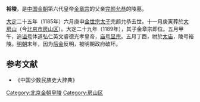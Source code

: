 {{文物保护单位
| 级别 = 全国
| 图片 = 
| 名称 = [[北京金代皇陵|金陵]]<br />裕陵
| 编号 = 6-221
| 分类 = 古墓葬
| 时代 = [[金朝|金]]
| 所在 = {{CHN}}[[北京市|北京市]][[房山区|房山区]]
| 登录 = 2006年
| Cat = 北京全国重点文物保护单位
}}
'''裕陵'''，是[[中国|中国]][[金朝|金朝]]第六代皇帝[[金章宗|金章宗]]的父亲[[完颜允恭|完颜允恭]]的陵墓。

[[大定_(金朝)|大定]]二十五年（1185年）六月庚申[[金世宗|金世宗]][[太子|太子]]完颜允恭去世。十一月庚寅葬於[[大房山|大房山]]（今[[北京市|北京市]][[房山区|房山区]]）。大定二十九年（1189年），其子金章宗即位。五月甲午，追[[谥号|谥号]]体道弘仁英文睿德光孝皇帝，[[庙号|庙号]][[显宗|显宗]]。五月丁酉，祔於[[太庙|太庙]]，陵号裕陵。[[明朝|明朝]]末年，因为[[后金|后金]]反明，被明朝政府破坏。

== 参考文献 ==
* 《中国少数民族史大辞典》

[[Category:北京金朝皇陵|Category:北京金朝皇陵]]
[[Category:房山区|Category:房山区]]